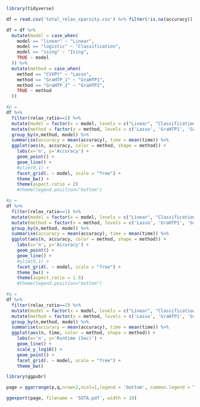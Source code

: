 ```r
library(tidyverse)

df = read.csv('total_relax_sparsity.csv') %>% filter(!is.na(accuracy))
```
```r
df = df %>%
  mutate(model = case_when(
    model == "linear" ~ "Linear",
    model == "logistic" ~ "Classification",
    model == "ising" ~ "Ising",
    TRUE ~ model
  )) %>% 
  mutate(method = case_when(
    method == "CVXPY" ~ "Lasso",
    method == "GraHTP_1" ~ "GraHTP1",
    method == "GraHTP_2" ~ "GraHTP2",
    TRUE ~ method
  )) 
```
```r
#p = 
df %>%
  filter(relax_ratio==2) %>% 
  mutate(model = factor(x = model, levels = c("Linear", "Classification", "Ising"))) %>%
  mutate(method = factor(x = method, levels = c('Lasso', 'GraHTP1', 'GraHTP2', 'GraSP', 'SCOPE'))) %>%
  group_by(n,method, model) %>% 
  summarise(accuracy = mean(accuracy), time = mean(time)) %>%
  ggplot(aes(n, accuracy, color = method, shape = method)) +
    labs(x='n', y='Accuracy') +
    geom_point() +
    geom_line() + 
    #ylim(0,1) +
    facet_grid(. ~ model, scale = "free") + 
    theme_bw() + 
    theme(aspect.ratio = 2)
    #theme(legend.position="bottom")
```

```r
#p = 
df %>%
  filter(relax_ratio==1) %>% 
  mutate(model = factor(x = model, levels = c("Linear", "Classification", "Ising"))) %>%
  mutate(method = factor(x = method, levels = c('Lasso', 'GraHTP1', 'GraHTP2', 'GraSP', 'SCOPE'))) %>%
  group_by(n,method, model) %>% 
  summarise(accuracy = mean(accuracy), time = mean(time)) %>%
  ggplot(aes(n, accuracy, color = method, shape = method)) +
    labs(x='n', y='Accuracy') +
    geom_point() +
    geom_line() + 
    #ylim(0,1) +
    facet_grid(. ~ model, scale = "free") + 
    theme_bw() + 
    theme(aspect.ratio = 1.5)
    #theme(legend.position="bottom")
```

```r
#q = 
df %>%
  filter(relax_ratio==2) %>% 
  mutate(model = factor(x = model, levels = c("Linear", "Classification", "Ising"))) %>%
  mutate(method = factor(x = method, levels = c('Lasso', 'GraHTP1', 'GraHTP2', 'GraSP', 'SCOPE'))) %>%
  group_by(n,method, model) %>% 
  summarise(accuracy = mean(accuracy), time = mean(time)) %>%
  ggplot(aes(n, time, color = method, shape = method)) +
    labs(x='n', y='Runtime (Sec)') +
    geom_line() +
    scale_y_log10() +
    geom_point() +
    facet_grid(. ~ model, scale = "free") +
    theme_bw()
```

```r
library(ggpubr)

page = ggarrange(p,q,nrow=2,ncol=1,legend = 'bottom', common.legend = TRUE)

ggexport(page, filename = 'SOTA.pdf', width = 10)
```
